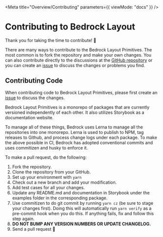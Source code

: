 
<Meta title="Overview/Contributing" parameters={{ viewMode: "docs" }} />

# Contributing to Bedrock Layout

Thank you for taking the time to contribute! 🎉

There are many ways to contribute to the Bedrock Layout Primitives. The most common is to fork the repository and make your own changes. You can also contribute directly to the discussions at the [GitHub repository](https://github.com/Bedrock-Layouts/Bedrock/discussions/categories/general) or you can create an [issue](https://github.com/Bedrock-Layouts/Bedrock/issues) to discuss the changes or problems you find.

## Contributing Code

When contributing code to Bedrock Layout Primitives, please first create an [issue](https://github.com/Bedrock-Layouts/Bedrock/issues) to discuss the changes.

Bedrock Layout Primitives is a monorepo of packages that are currently versioned independently of each other. It also utilizes Storybook as a documentation website.

To manage all of these things, Bedrock uses Lerna to manage all the repositories into one monorepo. Lerna is used to publish to NPM, tag releases to Github, and process change logs under each package. To make the above possible in CI, Bedrock has adopted conventional commits and uses commitizen and husky to enforce it.

To make a pull request, do the following:

1. Fork the repository.
1. Clone the repository from your GitHub.
1. Set up your environment with `yarn`
1. Check out a new branch and add your modification.
1. Add test cases for all your changes.
1. Update any README.md and documentation in Storybook under the examples folder in the corresponding package.
1. Use commitizen to do git commit by running `yarn cz` (be sure to stage your changes first). Doing this will automatically run `yarn verify` as a pre-commit hook when you do this. If anything fails, fix and follow this step again.
1. **DO NOT BUMP ANY VERSION NUMBERS OR UPDATE CHANGELOG.**
1. Send a pull request 🙏
